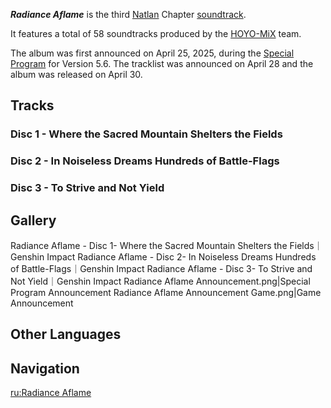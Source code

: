 {{Stub}}
{{Album Infobox
|image       = Radiance Aflame.png
|type        = Original Game Soundtracks
|group       = Albums
|medium      = Digital
|releaseDate = 2025-04-30
|length      = 2 h - 58 tracks
|spotify     = 787prlbdaHbaYtqyytzqaJ
|youtube     =
}}
'''''Radiance Aflame''''' is the third [[Natlan]] Chapter [[soundtrack]].

It features a total of 58 soundtracks produced by the [[HOYO-MiX]] team.

The album was first announced on April 25, 2025, during the [[Special Program]] for Version 5.6. The tracklist was announced on April 28 <!-- on? -->and the album was released on April 30.

==Tracks==
===Disc 1 - Where the Sacred Mountain Shelters the Fields===
{{Soundtracks by Category Table|Radiance Aflame Disc 1 Soundtracks|hidealbum=1}}

===Disc 2 - In Noiseless Dreams Hundreds of Battle-Flags===
{{Soundtracks by Category Table|Radiance Aflame Disc 2 Soundtracks|hidealbum=1}}

===Disc 3 - To Strive and Not Yield===
{{Soundtracks by Category Table|Radiance Aflame Disc 3 Soundtracks|hidealbum=1}}
<!--
==Production Credits==
{| class="wikitable"
! Position
! Staff
|-
! Production
| HOYO-MiX
|}

==Trivia==

-->
==Gallery==
<gallery>
Radiance Aflame - Disc 1- Where the Sacred Mountain Shelters the Fields｜Genshin Impact
Radiance Aflame - Disc 2- In Noiseless Dreams Hundreds of Battle-Flags｜Genshin Impact
Radiance Aflame - Disc 3- To Strive and Not Yield｜Genshin Impact
Radiance Aflame Announcement.png|Special Program Announcement
Radiance Aflame Announcement Game.png|Game Announcement
</gallery>

==Other Languages==
{{Other Languages
|en       = Radiance Aflame
|zhs      = 竟夜有辉之燎 
|zhs_rm   = Jìngyè Yǒuhuī zhī Liáo
|zht      = 
|zht_rm   = 
|zh_tl    = Torch Shining All Night Long
|ja       = 夜を照らす焔
|ja_rm    = Yoru wo Terasu Honoo
|ja_tl    = Night-Illuminating Flame
|ko       = 밤새도록 타오르는 불꽃
|ko_tl    = Flame Blazing All Night Long
}}
<!--
==References==
{{Reflist}}
-->

==Navigation==
{{Album Navbox|main}}

[[ru:Radiance Aflame]]
